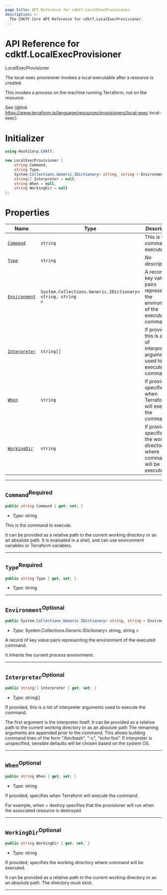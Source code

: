 ```yaml
---
page_title: API Reference for cdktf.LocalExecProvisioner
description: >-
  The CDKTF Core API Reference for cdktf.LocalExecProvisioner.
---
```


<!-- This file is generated through yarn generate-docs -->

# API Reference for cdktf.LocalExecProvisioner

   LocalExecProvisioner <a name="LocalExecProvisioner" id="cdktf.LocalExecProvisioner"></a>
  
  The local-exec provisioner invokes a local executable after a resource is created.
  
  This invokes a process on the machine running Terraform, not on the resource.
  
  See {@link https://www.terraform.io/language/resources/provisioners/local-exec local-exec}
  
  # Initializer <a name="Initializer" id="cdktf.LocalExecProvisioner.Initializer"></a>
  
  ```csharp
  using HashiCorp.Cdktf;
  
  new LocalExecProvisioner {
      string Command,
      string Type,
      System.Collections.Generic.IDictionary< string, string > Environment = null,
      string[] Interpreter = null,
      string When = null,
      string WorkingDir = null
  };
  ```
  
  # Properties <a name="Properties" id="Properties"></a>
  
  | **Name** | **Type** | **Description** |
  | --- | --- | --- |
  | <code><a href="#cdktf.LocalExecProvisioner.property.command">Command</a></code> | <code>string</code> | This is the command to execute. |
  | <code><a href="#cdktf.LocalExecProvisioner.property.type">Type</a></code> | <code>string</code> | *No description.* |
  | <code><a href="#cdktf.LocalExecProvisioner.property.environment">Environment</a></code> | <code>System.Collections.Generic.IDictionary< string, string ></code> | A record of key value pairs representing the environment of the executed command. |
  | <code><a href="#cdktf.LocalExecProvisioner.property.interpreter">Interpreter</a></code> | <code>string[]</code> | If provided, this is a list of interpreter arguments used to execute the command. |
  | <code><a href="#cdktf.LocalExecProvisioner.property.when">When</a></code> | <code>string</code> | If provided, specifies when Terraform will execute the command. |
  | <code><a href="#cdktf.LocalExecProvisioner.property.workingDir">WorkingDir</a></code> | <code>string</code> | If provided, specifies the working directory where command will be executed. |
  
  ---
  
  ## `Command`<sup>Required</sup> <a name="Command" id="cdktf.LocalExecProvisioner.property.command"></a>
  
  ```csharp
  public string Command { get; set; }
  ```
  
  - *Type:* string
  
  This is the command to execute.
  
  It can be provided as a relative path to the current working directory or as an absolute path.
  It is evaluated in a shell, and can use environment variables or Terraform variables.
  
  ---
  
  ## `Type`<sup>Required</sup> <a name="Type" id="cdktf.LocalExecProvisioner.property.type"></a>
  
  ```csharp
  public string Type { get; set; }
  ```
  
  - *Type:* string
  
  ---
  
  ## `Environment`<sup>Optional</sup> <a name="Environment" id="cdktf.LocalExecProvisioner.property.environment"></a>
  
  ```csharp
  public System.Collections.Generic.IDictionary< string, string > Environment { get; set; }
  ```
  
  - *Type:* System.Collections.Generic.IDictionary< string, string >
  
  A record of key value pairs representing the environment of the executed command.
  
  It inherits the current process environment.
  
  ---
  
  ## `Interpreter`<sup>Optional</sup> <a name="Interpreter" id="cdktf.LocalExecProvisioner.property.interpreter"></a>
  
  ```csharp
  public string[] Interpreter { get; set; }
  ```
  
  - *Type:* string[]
  
  If provided, this is a list of interpreter arguments used to execute the command.
  
  The first argument is the interpreter itself.
  It can be provided as a relative path to the current working directory or as an absolute path
  The remaining arguments are appended prior to the command.
  This allows building command lines of the form "/bin/bash", "-c", "echo foo".
  If interpreter is unspecified, sensible defaults will be chosen based on the system OS.
  
  ---
  
  ## `When`<sup>Optional</sup> <a name="When" id="cdktf.LocalExecProvisioner.property.when"></a>
  
  ```csharp
  public string When { get; set; }
  ```
  
  - *Type:* string
  
  If provided, specifies when Terraform will execute the command.
  
  For example, when = destroy specifies that the provisioner will run when the associated resource is destroyed
  
  ---
  
  ## `WorkingDir`<sup>Optional</sup> <a name="WorkingDir" id="cdktf.LocalExecProvisioner.property.workingDir"></a>
  
  ```csharp
  public string WorkingDir { get; set; }
  ```
  
  - *Type:* string
  
  If provided, specifies the working directory where command will be executed.
  
  It can be provided as a relative path to the current working directory or as an absolute path.
  The directory must exist.
  
  ---
  
